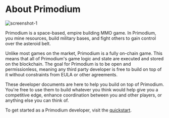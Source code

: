 # About Primodium

![screenshot-1](../public/gameplay/orbit.png)

Primodium is a space-based, empire building MMO game. In Primodium, you mine
resources, build military bases, and fight others to gain control over the
asteroid belt.

Unlike most games on the market, Primodium is a fully on-chain game. This means
that all of Primodium's game logic and state are executed and stored on the
blockchain. The goal for Primodium is to be open and permissionless, meaning any
third party developer is free to build on top of it without constraints from
EULA or other agreements.

These developer documents are here to help you build on top of Primodium. You're
free to use them to build whatever you think would help give you a competitive
edge, enhance coordination between you and other players, or anything else you
can think of.

To get started as a Primodium developer, visit the [quickstart](./).
